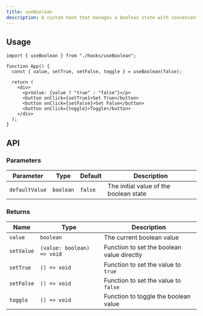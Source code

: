 ```yaml
---
title: useBoolean
description: A custom hook that manages a boolean state with convenient helper functions.
---
```



## Usage

```tsx
import { useBoolean } from "./hooks/useBoolean";

function App() {
  const { value, setTrue, setFalse, toggle } = useBoolean(false);

  return (
    <div>
      <p>Value: {value ? "true" : "false"}</p>
      <button onClick={setTrue}>Set True</button>
      <button onClick={setFalse}>Set False</button>
      <button onClick={toggle}>Toggle</button>
    </div>
  );
}
```

## API

### Parameters

| Parameter      | Type      | Default | Description                            |
| -------------- | --------- | ------- | -------------------------------------- |
| `defaultValue` | `boolean` | `false` | The initial value of the boolean state |

### Returns

| Name       | Type                       | Description                                |
| ---------- | -------------------------- | ------------------------------------------ |
| `value`    | `boolean`                  | The current boolean value                  |
| `setValue` | `(value: boolean) => void` | Function to set the boolean value directly |
| `setTrue`  | `() => void`               | Function to set the value to `true`        |
| `setFalse` | `() => void`               | Function to set the value to `false`       |
| `toggle`   | `() => void`               | Function to toggle the boolean value       |
